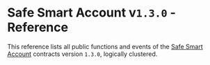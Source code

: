 
<LegacyCallout />

# Safe Smart Account  v`1.3.0` - Reference

This reference lists all public functions and events of the [Safe Smart Account](../advanced/smart-account-overview.mdx) contracts version `1.3.0`, logically clustered.

